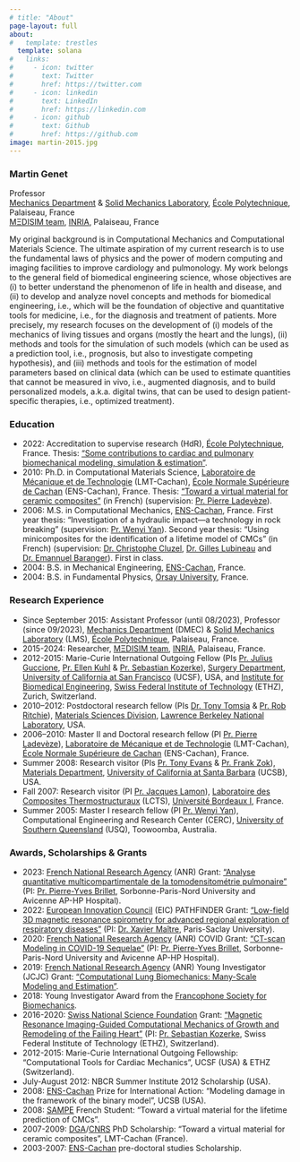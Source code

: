 ```yaml
---
# title: "About"
page-layout: full
about:
#   template: trestles
  template: solana
#   links:
#     - icon: twitter
#       text: Twitter
#       href: https://twitter.com
#     - icon: linkedin
#       text: LinkedIn
#       href: https://linkedin.com
#     - icon: github
#       text: Github
#       href: https://github.com
image: martin-2015.jpg
---
```


### Martin Genet

Professor\
[Mechanics Department](https://www.polytechnique.edu/education/departements-denseignement-et-de-recherche/departement-de-mecanique) & [Solid Mechanics Laboratory](https://lms.ip-paris.fr), [École Polytechnique](https://www.polytechnique.edu), Palaiseau, France\
[MΞDISIM team](https://m3disim.saclay.inria.fr), [INRIA](https://www.inria.fr), Palaiseau, France

My original background is in Computational Mechanics and Computational Materials Science.
The ultimate aspiration of my current research is to use the fundamental laws of physics and the power of modern computing and imaging facilities to improve cardiology and pulmonology.
My work belongs to the general field of biomedical engineering science, whose objectives are
(i) to better understand the phenomenon of life in health and disease, and
(ii) to develop and analyze novel concepts and methods for biomedical engineering, i.e., which will be the foundation of objective and quantitative tools for medicine, i.e., for the diagnosis and treatment of patients.
More precisely, my research focuses on the development of
(i) models of the mechanics of living tissues and organs (mostly the heart and the lungs), 
(ii) methods and tools for the simulation of such models (which can be used as a prediction tool, i.e., prognosis, but also to investigate competing hypothesis), and
(iii) methods and tools for the estimation of model parameters based on clinical data (which can be used to estimate quantities that cannot be measured in vivo, i.e., augmented diagnosis, and to build personalized models, a.k.a. digital twins, that can be used to design patient-specific therapies, i.e., optimized treatment).

### Education

* 2022: Accreditation to supervise research (HdR), [École Polytechnique](https://www.polytechnique.edu), France. Thesis: ["Some contributions to cardiac and pulmonary biomechanical modeling, simulation & estimation"](https://hal.science/tel-03698102).
* 2010: Ph.D. in Computational Materials Science, [Laboratoire de Mécanique et de Technologie](https://lmps.ens-paris-saclay.fr) (LMT-Cachan), [École Normale Supérieure de Cachan](https://ens-paris-saclay.fr) (ENS-Cachan), France. Thesis: ["Toward a virtual material for ceramic composites"](https://hal.science/tel-00473030) (in French) (supervision: [Pr. Pierre Ladevèze](https://lmps.ens-paris-saclay.fr/fr/annuaire-des-personnes/pierre-ladeveze-0)).
* 2006: M.S. in Computational Mechanics, [ENS-Cachan](https://ens-paris-saclay.fr), France. First year thesis: "Investigation of a hydraulic impact—a technology in rock breaking" (supervision: [Pr. Wenyi Yan](https://users.monash.edu.au/~wyan)). Second year thesis: "Using minicomposites for the identification of a lifetime model of CMCs" (in French) (supervision: [Dr. Christophe Cluzel](https://lmps.ens-paris-saclay.fr/fr/annuaire-des-personnes/christophe-cluzel), [Dr. Gilles Lubineau](https://composites.kaust.edu.sa) and [Dr. Emannuel Baranger](https://lmps.ens-paris-saclay.fr/fr/annuaire-des-personnes/emmanuel-baranger-0)). First in class.
* 2004: B.S. in Mechanical Engineering, [ENS-Cachan](https://ens-paris-saclay.fr), France.
* 2004: B.S. in Fundamental Physics, [Orsay University](http://www.universite-paris-saclay.fr), France.

### Research Experience

* Since September 2015: Assistant Professor (until 08/2023), Professor (since 09/2023), [Mechanics Department](https://www.polytechnique.edu/education/departements-denseignement-et-de-recherche/departement-de-mecanique) (DMEC) & [Solid Mechanics Laboratory](https://lms.ip-paris.fr) (LMS), [École Polytechnique](https://www.polytechnique.edu), Palaiseau, France.
* 2015-2024: Researcher, [MΞDISIM team](https://m3disim.saclay.inria.fr), [INRIA](https://www.inria.fr), Palaiseau, France.
* 2012-2015: Marie-Curie International Outgoing Fellow (PIs [Pr. Julius Guccione](https://profiles.ucsf.edu/julius.guccione), [Pr. Ellen Kuhl](https://livingmatter.stanford.edu) & [Pr. Sebastian Kozerke](https://biomed.ee.ethz.ch/institute/People/person-detail.html?persid=61641)), [Surgery Department](https://surgery.ucsf.edu), [University of California at San Francisco](https://www.ucsf.edu) (UCSF), USA, and [Institute for Biomedical Engineering](https://biomed.ee.ethz.ch), [Swiss Federal Institute of Technology](https://ethz.ch/en.html) (ETHZ), Zurich, Switzerland.
* 2010–2012: Postdoctoral research fellow (PIs [Dr. Tony Tomsia](https://scholar.google.com/citations?user=3d4AD4MAAAAJ) & [Pr. Rob Ritchie](https://www2.lbl.gov/ritchie)), [Materials Sciences Division](https://materialssciences.lbl.gov), [Lawrence Berkeley National Laboratory](https://www.lbl.gov), USA.
* 2006–2010: Master II and Doctoral research fellow (PI [Pr. Pierre Ladevèze](https://lmps.ens-paris-saclay.fr/fr/annuaire-des-personnes/pierre-ladeveze-0)), [Laboratoire de Mécanique et de Technologie](https://lmps.ens-paris-saclay.fr) (LMT-Cachan), [École Normale Supérieure de Cachan](https://ens-paris-saclay.fr) (ENS-Cachan), France.
* Summer 2008: Research visitor (PIs [Pr. Tony Evans](https://scholar.google.com/citations?user=mecUsgMAAAAJ) & [Pr. Frank Zok](https://materials.ucsb.edu/people/faculty/frank-w-zok)), [Materials Department](https://materials.ucsb.edu), [University of California at Santa Barbara](https://ucsb.edu) (UCSB), USA.
* Fall 2007: Research visitor (PI [Pr. Jacques Lamon](https://lmps.ens-paris-saclay.fr/fr/annuaire-des-personnes/jacques-lamon)), [Laboratoire des Composites Thermostructuraux](https://lcts.cnrs.fr) (LCTS), [Université Bordeaux I](https://www.u-bordeaux.fr), France.
* Summer 2005: Master I research fellow (PI [Pr. Wenyi Yan](https://users.monash.edu.au/~wyan)), Computational Engineering and Research Center (CERC), [University of Southern Queensland](https://www.unisq.edu.au) (USQ), Toowoomba, Australia.

### Awards, Scholarships & Grants

* 2023: [French National Research Agency](https://anr.fr) (ANR) Grant: ["Analyse quantitative multicompartimentale de la tomodensitométrie pulmonaire"](https://anr.fr/Projet-ANR-23-CE17-0046) (PI: [Pr. Pierre-Yves Brillet](https://www.aphp.fr/offre-de-soin/medecin/3053113/095/09), Sorbonne-Paris-Nord University and Avicenne AP-HP Hospital).
* 2022: [European Innovation Council](https://eic.ec.europa.eu/index_en) (EIC) PATHFINDER Grant: ["Low-field 3D magnetic resonance spirometry for advanced regional exploration of respiratory diseases"](https://v-lf-spiro3d.eu) (PI: [Dr. Xavier Maître](http://www.biomaps.universite-paris-saclay.fr), Paris-Saclay University).
* 2020: [French National Research Agency](https://anr.fr) (ANR) COVID Grant: ["CT-scan Modeling in COVID-19 Sequelae"](https://anr.fr/Projet-ANR-20-COV4-0004) (PI: [Pr. Pierre-Yves Brillet](https://www.aphp.fr/offre-de-soin/medecin/3053113/095/09), Sorbonne-Paris-Nord University and Avicenne AP-HP Hospital).
* 2019: [French National Research Agency](https://anr.fr) (ANR) Young Investigator (JCJC) Grant: ["Computational Lung Biomechanics: Many-Scale Modeling and Estimation"](https://anr.fr/Project-ANR-19-CE45-0007).
* 2018: Young Investigator Award from the [Francophone Society for Biomechanics](http://www.biomecanique.org).
* 2016-2020: [Swiss National Science Foundation](https://www.snf.ch) Grant: ["Magnetic Resonance Imaging-­Guided Computational Mechanics of Growth and Remodeling of the Failing Heart"](https://data.snf.ch/grants/grant/166485) (PI: [Pr. Sebastian Kozerke](https://biomed.ee.ethz.ch/institute/People/person-detail.html?persid=61641), Swiss Federal Institute of Technology (ETHZ), Switzerland).
* 2012-2015: Marie-Curie International Outgoing Fellowship: "Computational Tools for Cardiac Mechanics", UCSF (USA) & ETHZ (Switzerland).
* July-August 2012: NBCR Summer Institute 2012 Scholarship (USA).
* 2008: [ENS-Cachan](https://ens-paris-saclay.fr) Prize for International Action: "Modeling damage in the framework of the binary model", UCSB (USA).
* 2008: [SAMPE](https://www.sampe-france.org) French Student: "Toward a virtual material for the lifetime prediction of CMCs".
* 2007-2009: [DGA](https://www.defense.gouv.fr/dga)/[CNRS](https://www.cnrs.fr) PhD Scholarship: "Toward a virtual material for ceramic composites", LMT-Cachan (France).
* 2003-2007: [ENS-Cachan](https://ens-paris-saclay.fr) pre-doctoral studies Scholarship.
